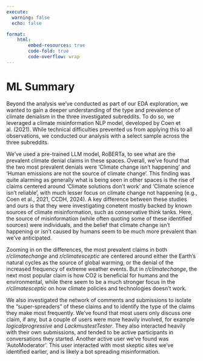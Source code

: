 ```yaml
---
execute:
  warning: false
  echo: false

format:
    html:
        embed-resources: true
        code-fold: true
        code-overflow: wrap
---
```

# ML Summary

Beyond the analysis we've conducted as part of our EDA exploration, we wanted to gain a deeper understanding of the type and prevalence of climate denialism in the three investigated subreddits. To do so, we leveraged a climate misinformation NLP model, developed by Coen et al. (2021). While technical difficulties prevented us from applying this to all observations, we conducted our analysis with a select sample across the three subreddits. 

We've used a pre-trained LLM model, RoBERTa, to see what are the prevalent climate denial claims in these spaces. Overall, we've found that the two most prevalent denials were 'Climate change isn't happening' and 'Human emissions are not the source of climate change'. This finding was quite alarming as generally what is being seen in other spaces is the rise of claims centered around 'Climate solutions don't work' and 'Climate science isn't reliable', with much lesser focus on climate change not happening (e.g., Coen et al., 2021, CCDH, 2024). A key difference between these studies and ours is that they were investigating conetent mostly backed by known sources of climate misinformation, such as conservative think tanks. Here, the source of misinformation (while often quoting some of these identified sources) were individuals, and the belief that climate change isn't happening or isn't caused by humans seem to be much more prevalent than we've anticipated.

Zooming in on the differences, the most prevalent claims in both *r/climatechange* and *r/climatesceptic* are centered around either the Earth's natural cycles as the source of global warming, or the denial of the increased frequency of extreme weather events. But in *r/climatechange*, the next most popular claim is how CO2 is beneficial for humans and the environmental, while there seem to be a much stronger focus in the *r/climatesceptic* on how climate policies and technologies doesn't work.

We also investigated the network of comments and submissions to isolate the "super-spreaders" of these claims and to identify the type of the claims they make most frequently. We've found that most users only discuss one claim, if any, but a couple of users were more heavily involved, for example *logicalprogressive* and *LackmustestTester*. They also interacted heavily with their own submissions, and tended to be active participants in conversations they started. Another active user we've found was 'AutoModerator'. This user interacted with most skeptic sites we've identified earlier, and is likely a bot spreading misinformation.